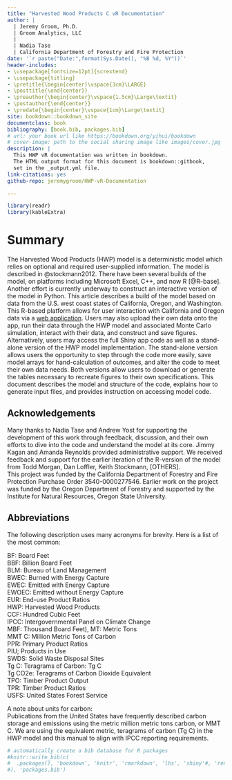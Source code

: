 ```yaml
--- 
title: "Harvested Wood Products C vR Documentation"
author: |
  | Jeremy Groom, Ph.D.
  | Groom Analytics, LLC
  | 
  | Nadia Tase
  | California Department of Forestry and Fire Protection
date: '`r paste("Date:",format(Sys.Date(), "%B %d, %Y"))`'
header-includes:
- \usepackage[fontsize=12pt]{scrextend}
- \usepackage{titling}
- \pretitle{\begin{center}\vspace{3cm}\LARGE}
- \posttitle{\end{center}}
- \preauthor{\begin{center}\vspace{1.5cm}\Large\textit}
- \postauthor{\end{center}}
- \predate{\begin{center}\vspace{1cm}\Large\textit}
site: bookdown::bookdown_site
documentclass: book
bibliography: [book.bib, packages.bib]
# url: your book url like https://bookdown.org/yihui/bookdown
# cover-image: path to the social sharing image like images/cover.jpg
description: |
  This HWP vR documentation was written in bookdown.  
  The HTML output format for this document is bookdown::gitbook,
  set in the _output.yml file.
link-citations: yes
github-repo: jeremygroom/HWP-vR-Documentation

---
```


```r
library(readr)
library(kableExtra)


```



# Summary       {#sum}

The Harvested Wood Products (HWP) model is a deterministic model which relies on optional and required user-supplied information.  The model is described in @stockmann2012.  There have been several builds of the model, on platforms including Microsoft Excel, C++, and now R [@R-base].  Another effort is currently underway to construct an interactive version of the model in Python.  This article describes a build of the model based on data from the U.S. west coast states of California, Oregon, and Washington.  This R-based platform allows for user interaction with California and Oregon data via a [web application](https://groomanalyticsllc.shinyapps.io/HWP_Shared_Test/).   Users may also upload their own data onto the app, run their data through the HWP model and associated Monte Carlo simulation, interact with their data, and construct and save figures.  Alternatively, users may access the full Shiny app code as well as a stand-alone version of the HWP model implementation. The stand-alone version allows users the opportunity to step through the code more easily, save model arrays for hand-calculation of outcomes, and alter the code to meet their own data needs.  Both versions allow users to download or generate the tables necessary to recreate figures to their own specifications. 
This document describes the model and structure of the code, explains how to generate input files, and provides instruction on accessing model code. 



## Acknowledgements    {#sum-ack}
Many thanks to Nadia Tase and Andrew Yost for supporting the development of this work through feedback, discussion, and their own efforts to dive into the code and understand the model at its core.  Jimmy Kagan and Amanda Reynolds provided administrative support.  We received feedback and support for the earlier iteration of the R-version of the model from Todd Morgan, Dan Loffler, Keith Stockmann, [OTHERS].  
This project was funded by the California Department of Forestry and Fire Protection Purchase Order 3540-0000277546.  Earlier work on the project was funded by the Oregon Department of Forestry and supported by the Institute for Natural Resources, Oregon State University.  

## Abbreviations      {#sum-abb}

The following description uses many acronyms for brevity.  Here is a list of the most common:

BF: Board Feet   
BBF: Billion Board Feet   
BLM: Bureau of Land Management   
BWEC: Burned with Energy Capture   
EWEC: Emitted with Energy Capture   
EWOEC: Emitted without Energy Capture   
EUR: End-use Product Ratios   
HWP: Harvested Wood Products   
CCF: Hundred Cubic Feet   
IPCC: Intergovernmental Panel on Climate Change  
MBF: Thousand Board Feet), 
MT: Metric Tons   
MMT C: Million Metric Tons of Carbon   
PPR: Primary Product Ratios   
PIU; Products in Use   
SWDS: Solid Waste Disposal Sites   
Tg C: Teragrams of Carbon: Tg C   
Tg CO2e: Teragrams of Carbon Dioxide Equivalent   
TPO: Timber Product Output   
TPR: Timber Product Ratios   
USFS: United States Forest Service   


A note about units for carbon:  
Publications from the United States have frequently described carbon storage and emissions using the metric million metric tons carbon, or MMT C.  We are using the equivalent metric, teragrams of carbon (Tg C) in the HWP model and this manual to align with IPCC reporting requirements.  




 
```r
# automatically create a bib database for R packages
#knitr::write_bib(c(
#  .packages(), 'bookdown', 'knitr', 'rmarkdown', 'lhs', 'shiny'#, 'renv'
#), 'packages.bib')
```
